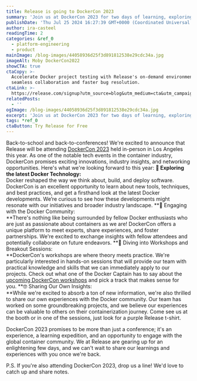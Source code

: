 ```yaml
---
title: Release is going to DockerCon 2023
summary: 'Join us at DockerCon 2023 for two days of learning, exploring and networking. '
publishDate: 'Thu Jul 25 2024 16:27:39 GMT+0000 (Coordinated Universal Time)'
author: ira-casteel
readingTime: 2
categories: &ref_0
  - platform-engineering
  - product
mainImage: /blog-images/44058936d25f3d891812538e29cdc34a.jpg
imageAlt: Moby DockerCon2022
showCTA: true
ctaCopy: >-
  Accelerate Docker project testing with Release's on-demand environments for
  seamless collaboration and faster bug resolution.
ctaLink: >-
  https://release.com/signup?utm_source=blog&utm_medium=cta&utm_campaign=blog-cta&utm_content=release-is-going-to-dockercon-2023
relatedPosts:
  - ''
ogImage: /blog-images/44058936d25f3d891812538e29cdc34a.jpg
excerpt: 'Join us at DockerCon 2023 for two days of learning, exploring and networking. '
tags: *ref_0
ctaButton: Try Release for Free
---
```


Back-to-school and back-to-conferences! We're excited to announce that Release will be attending [DockerCon 2023](https://www.dockercon.com/) held in-person in Los Angeles this year. As one of the notable tech events in the container industry, DockerCon promises exciting innovations, industry insights, and networking opportunities. Here's what we're looking forward to this year:
**🐳 Exploring the latest Docker Technology:**   
Docker reshaped the way we think about, build, and deploy software. DockerCon is an excellent opportunity to learn about new tools, techniques, and best practices, and get a firsthand look at the latest Docker developments. We’re curious to see how these developments might resonate with our initiatives and broader industry landscape.
**👋 Engaging with the Docker Community:   
‍**There's nothing like being surrounded by fellow Docker enthusiasts who are just as passionate about containers as we are! DockerCon offers a unique platform to meet experts, share experiences, and foster partnerships. We're excited to exchange insights with fellow attendees and potentially collaborate on future endeavors.
**📝 Diving into Workshops and Breakout Sessions:  
‍**DockerCon's workshops are where theory meets practice. We're particularly interested in hands-on sessions that will provide our team with practical knowledge and skills that we can immediately apply to our projects. Check out what one of the Docker Captain has to say about the [upcoming DockerCon workshops](https://www.docker.com/blog/dockercon-workshops-what-to-expect/) and pick a track that makes sense for you.
**🤓 Sharing Our Own Insights:  
‍**While we're excited to absorb a ton of new information, we're also thrilled to share our own experiences with the Docker community. Our team has worked on some groundbreaking projects, and we believe our experiences can be valuable to others on their containerization journey. Come see us at the booth or in one of the sessions, just look for a purple Release t-shirt.

DockerCon 2023 promises to be more than just a conference; it's an experience, a learning expedition, and an opportunity to engage with the global container community. We at Release are gearing up for an enlightening few days, and we can't wait to share our learnings and experiences with you once we're back.

P.S. If you're also attending DockerCon 2023, drop us a line! We'd love to catch up and share notes.
